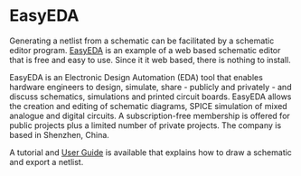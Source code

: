 #  EasyEDA {#sec-EasyEDA_schematic_editor}

Generating a netlist from a schematic can be facilitated by a schematic editor program. [EasyEDA](https://www.easyeda.com/) is an example of a web based schematic editor that is free and easy to use. Since it it web based, there is nothing to install.

EasyEDA is an Electronic Design Automation (EDA) tool that enables hardware engineers to design, simulate, share - publicly and privately - and discuss schematics, simulations and printed circuit boards. EasyEDA allows the creation and editing of schematic diagrams, SPICE simulation of mixed analogue and digital circuits. A subscription-free membership is offered for public projects plus a limited number of private projects. The company is based in Shenzhen, China.

A tutorial and [User Guide](https://docs.easyeda.com/en/) is available that explains how to draw a schematic and export a netlist.

